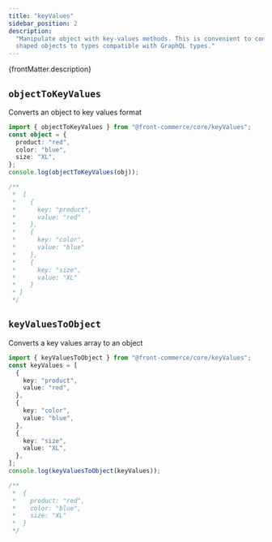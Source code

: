 ```yaml
---
title: "keyValues"
sidebar_position: 2
description:
  "Manipulate object with key-values methods. This is convenient to convert free
  shaped objects to types compatible with GraphQL types."
---
```


<p>{frontMatter.description}</p>

## `objectToKeyValues`

Converts an object to key values format

```ts
import { objectToKeyValues } from "@front-commerce/core/keyValues";
const object = {
  product: "red",
  color: "blue",
  size: "XL",
};
console.log(objectToKeyValues(obj));

/**
 *  [
 *    {
 *      key: "product",
 *      value: "red"
 *    },
 *    {
 *      key: "color",
 *      value: "blue"
 *    },
 *    {
 *      key: "size",
 *      value: "XL"
 *    }
 * ]
 */
```

## `keyValuesToObject`

Converts a key values array to an object

```ts
import { keyValuesToObject } from "@front-commerce/core/keyValues";
const keyValues = [
  {
    key: "product",
    value: "red",
  },
  {
    key: "color",
    value: "blue",
  },
  {
    key: "size",
    value: "XL",
  },
];
console.log(keyValuesToObject(keyValues));

/**
 *  {
 *    product: "red",
 *    color: "blue",
 *    size: "XL"
 *  }
 */
```
